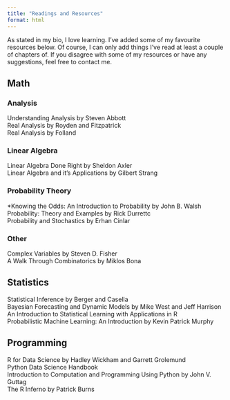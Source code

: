 ```yaml
---
title: "Readings and Resources"
format: html
---
```


As stated in my bio, I love learning. I've added some of my favourite resources below. Of course, I can only add things I've read at least a couple of chapters of. If you disagree with some of my resources or have any suggestions, feel free to contact me.

## Math

### Analysis

Understanding Analysis by Steven Abbott\
Real Analysis by Royden and Fitzpatrick\
Real Analysis by Folland\

### Linear Algebra

Linear Algebra Done Right by Sheldon Axler\
Linear Algebra and it's Applications by Gilbert Strang\

### Probability Theory

*Knowing the Odds: An Introduction to Probability by John B. Walsh\
Probability: Theory and Examples by Rick Durrettc\
Probability and Stochastics by Erhan Cinlar\

### Other

Complex Variables by Steven D. Fisher\
A Walk Through Combinatorics by Miklos Bona\


## Statistics
Statistical Inference by Berger and Casella\
Bayesian Forecasting and Dynamic Models by Mike West and Jeff Harrison\
An Introduction to Statistical Learning with Applications in R\
Probabilistic Machine Learning: An Introduction by Kevin Patrick Murphy\

## Programming
R for Data Science by Hadley Wickham and Garrett Grolemund\
Python Data Science Handbook\
Introduction to Computation and Programming Using Python by John V. Guttag\
The R Inferno by Patrick Burns\


